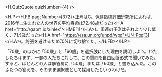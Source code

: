 
<H.QuizQuote quizNumber={4} />

<H.P><H.FB pageNumber={372}>正解はC。保健指標評価研究所によれば、2016年に生まれた人の世界の平均寿命は72.48歳だった(<H.A href="http://gapm.io/xihlex">IHME[1]</H.A>)。国連の予測はそれより少し低く、71.9歳だった(<H.A href="https://esa.un.org/unpd/wpp">UN-Pop[3]</H.A>)。誇張を避けるため70%に切り捨てた。</H.FB></H.P>

「70歳」のほかに「50歳」と「60歳」を選択肢にした理由を説明しよう。わたしたちはまず、一部の人たちに対して、この質問を自由回答形式で聞いてみた。すると、ほとんどの人は解答欄に「50歳」または「60歳」と書き込んだ。このふたつの答えを、そのまま選択肢として採用したというわけだ。